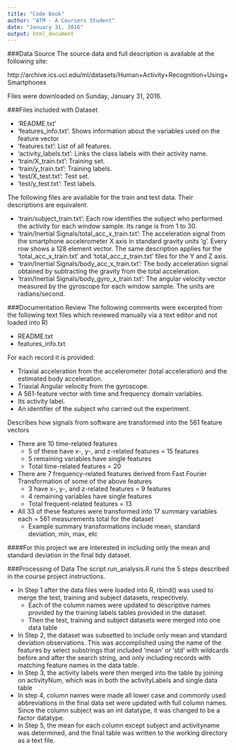 ```yaml
---
title: "Code Book"
author: "ATM - A Coursers Student"
date: "January 31, 2016"
output: html_document
---
```


###Data Source
The source data and full description is available at the following site:

http://archive.ics.uci.edu/ml/datasets/Human+Activity+Recognition+Using+Smartphones

Files were downloaded on Sunday, January 31, 2016.

###Files included with Dataset

* 'README.txt'
* 'features_info.txt': Shows information about the variables used on the feature vector
* 'features.txt': List of all features.
* 'activity_labels.txt': Links the class labels with their activity name.
* 'train/X_train.txt': Training set.
* 'train/y_train.txt': Training labels.
* 'test/X_test.txt': Test set.
- 'test/y_test.txt': Test labels.

The following files are available for the train and test data. Their descriptions are equivalent. 

* 'train/subject_train.txt': Each row identifies the subject who performed the activity for each window sample. Its range is from 1 to 30. 
* 'train/Inertial Signals/total_acc_x_train.txt': The acceleration signal from the smartphone accelerometer X axis in standard gravity units 'g'. Every row shows a 128 element vector. The same description applies for the 'total_acc_x_train.txt' and 'total_acc_z_train.txt' files for the Y and Z axis. 
* 'train/Inertial Signals/body_acc_x_train.txt': The body acceleration signal obtained by subtracting the gravity from the total acceleration. 
* 'train/Inertial Signals/body_gyro_x_train.txt': The angular velocity vector measured by the gyroscope for each window sample. The units are radians/second. 


###Documentation Review 
The following comments were excerpted from the following text files which reviewed manually via a text editor and not loaded into R)

  * README.txt
  * features_info.txt

For each record it is provided:
  
- Triaxial acceleration from the accelerometer (total acceleration) and the estimated body acceleration.
- Triaxial Angular velocity from the gyroscope. 
- A 561-feature vector with time and frequency domain variables. 
- Its activity label. 
- An identifier of the subject who carried out the experiment.

Describes how signals from software are transformed into the 561 feature vectors

* There are 10 time-related features
    * 5 of these have x-, y-, and z-related features = 15 features
    * 5 remaining variables have single features
    * Total time-related features = 20
* There are 7 frequency-related features derived from Fast Fourier Transformation of some of the above features
    * 3 have x-, y-, and z-related features = 9 features
    * 4 remaining variables have single features
    * Total frequent-related features = 13
* All 33 of these features were transformed into 17 summary variables each = 561 measurements total for the dataset
    * Example summary transformations include mean, standard deviation, min, max, etc

####For this project we are interested in including only the mean and standard deviation in the final tidy dataset.


###Processing of Data
The script run_analysis.R runs the 5 steps described in the course project instructions. 

* In Step 1 after the data files were loaded into R, rbind() was used to merge the test, training and subject datasets, respectively.  
    * Each of the column names were updated to descriptive names provided by the training labels tables provided in the dataset.  
    * Then the test, training and subject datasets were merged into one data table
* In Step 2, the dataset was subsetted to include only mean and standard deviation observations. This was accomplished using the name of the features by select substrings that included 'mean' or 'std' with wildcards before and after the search string, and only including records with matching feature names in the data table.
* In Step 3, the activity labels were then merged into the table by joining on activityNum, which was in both the activityLabels and single data table
* In step 4, column names were made all lower case and commonly used abbreviations in the final data set were updated with full column names.  Since the column subject was an int datatype, it was changed to be a factor datatype.
* In Step 5, the mean for each column except subject and activityname was determined, and the final table was written to the working directory as a text file.















